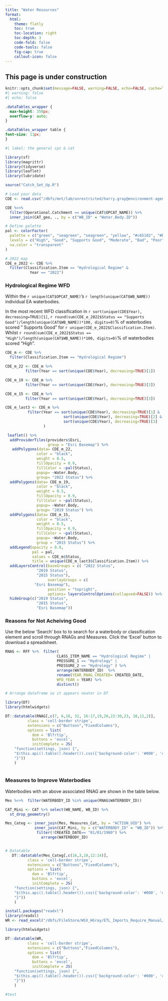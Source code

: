 ```yaml
---
title: "Water Resources"
format:
  html:
    theme: flatly
    toc: true
    toc-location: right
    toc-depth: 3
    code-fold: false
    code-tools: false
    fig-cap: true
    callout-icon: false
---
```


::: {.callout-warning}
## This page is under construction
:::

```r
knitr::opts_chunk$set(message=FALSE, warning=FALSE, echo=FALSE, cache=TRUE)
#| warning: false
#| echo: false
```

```css
.dataTables_wrapper {
  max-height: 350px;
  overflow-y: auto;
}

.dataTables_wrapper table {
font-size: 11px;
}
```

```r
#| label: the general cps & cat

library(sf)
library(magrittr)
library(tidyverse)
library(leaflet)
library(lubridate)

source("Catch_Set_Up.R")

```


```r


# Load your data
CDE <- read.csv("/dbfs/mnt/lab/unrestricted/harry.gray@environment-agency.gov.uk/CEP/WFD_Wessex_2024.csv")

CDE %<>% 
  filter(Operational.Catchment == unique(CAT$OPCAT_NAME)) %>% 
  inner_join(CAT_geo, ., by = c("WB_ID" = "Water.Body.ID"))

# Define palette
pal <- colorFactor(
  palette = c("green", "seagreen", "seagreen", "yellow", "#c65102", "#b71105", "#b71105","red"),
  levels = c("High", "Good", "Supports Good", "Moderate", "Bad", "Poor", "Does Not Support Good", "Fail"),
  na.color = "transparent"
)

# 2022 map
CDE_e_2022 <- CDE %>% 
  filter(Classification.Item == "Hydrological Regime" & 
           Year == "2022")


```

### Hydrological Regime WFD

Within the `r unique(CAT$OPCAT_NAME)`'s `r length(unique(CAT$WB_NAME))` individual EA waterbodies.

In the most recent WFD classification in `r sort(unique(CDE$Year), decreasing=TRUE)[1]`,  `r round(sum(CDE_e_2022$Status == "Supports Good")/length(unique(CAT$WB_NAME))*100, digits=0)`% of waterbodies scored " Supports Good" for `r unique(CDE_e_2022$Classification.Item)`. Whilst `r round(sum(CDE_e_2022$Status == "High")/length(unique(CAT$WB_NAME))*100, digits=0)`% of waterbodies scored "High".


```r


CDE_m <- CDE %>% 
  filter(Classification.Item == "Hydrological Regime")

CDE_m_22 <- CDE_m %>% 
         filter(Year == sort(unique(CDE$Year), decreasing=TRUE)[1])

CDE_m_19 <- CDE_m %>% 
         filter(Year == sort(unique(CDE$Year), decreasing=TRUE)[2])

CDE_m_15 <- CDE_m %>% 
         filter(Year == sort(unique(CDE$Year), decreasing=TRUE)[3])

CDE_m_last3 <- CDE_m %>% 
          filter(Year == sort(unique(CDE$Year), decreasing=TRUE)[1] &
                          sort(unique(CDE$Year), decreasing=TRUE)[2] &
                          sort(unique(CDE$Year), decreasing=TRUE)[3]
                 )

 leaflet() %>% 
  addProviderTiles(providers$Esri,
                   group = "Esri Basemap") %>% 
   addPolygons(data= CDE_m_22,
              color = "black",
              weight = 0.5,
              fillOpacity = 0.9,
              fillColor = ~pal(Status),
              popup= ~Water.Body,
              group= "2022 Status") %>% 
  addPolygons(data= CDE_m_19,
              color = "black",
              weight = 0.5,
              fillOpacity = 0.9,
              fillColor = ~pal(Status),
              popup= ~Water.Body,
              group= "2019 Status") %>% 
  addPolygons(data= CDE_m_15,
              color = "black",
              weight = 0.5,
              fillOpacity = 0.9,
              fillColor = ~pal(Status),
              popup= ~Water.Body,
              group = "2015 Status") %>% 
  addLegend(opacity = 0.9, 
            pal = pal,
            values = CDE_m$Status,
            title = unique(CDE_m_last3$Classification.Item)) %>% 
  addLayersControl(baseGroups = c( "2022 Status",
              "2019 Status",
              "2015 Status"),
                   overlayGroups = c(
             "Esri Basemap"),
                   position = "topright",
                   options= layersControlOptions(collapsed=FALSE)) %>% 
  hideGroup(c("2019 Status",
              "2015 Status",
              "Esri Basemap"))


```

### Reasons for Not Acheiving Good

:::{.callout-tip icon=true}
Use the below 'Search' box to to search for a waterbody or classification element and scroll through RNAGs and Measures. Click the 'Excel' button to download a spreadsheet.
:::
```r

RNAG <- RFF %>%  filter(
                       CLASS_ITEM_NAME == "Hydrological Regime" |
                       PRESSURE_1 == "Hydrology" | 
                       PRESSURE_2 == "Hydrology" ) %>% 
                       arrange(WATERBODY_ID)  %>% 
                       rename(YEAR_RNAG_CREATED= CREATED_DATE,
                       WFD_YEAR = YEAR) %>% 
                       distinct()

# Arrange dataframe so it appears neater in DT

library(DT)
library(htmlwidgets)

DT::datatable(RNAG[,c(7, 6,18, 32, 16:17,19,20,22:30,23, 10,11,2)],
          class = 'cell-border stripe',
          extensions = c("Buttons","FixedColumns"),
          options = list(
            dom = 'Blfrtip',
            buttons = 'excel',
            initComplete = JS(
    "function(settings, json) {",
    "$(this.api().table().header()).css({'background-color': '#000', 'color': '#fff'});",
    "}"))
    )
             

```


### Measures to Improve Waterbodies

Waterbodies with an above associated RNAG are shown in the table below. 


```r
Mes %<>%  filter(WATERBODY_ID %in% unique(RNAG$WATERBODY_ID))

CAT_Mini <- CAT %>% select(WB_NAME, WB_ID) %>% 
  st_drop_geometry()

Mes_Categ <- inner_join(Mes, Measures_Cat, by = "ACTION_UID") %>% 
             inner_join(CAT_Mini, by = c("WATERBODY_ID" = "WB_ID")) %>% 
              filter(!CREATED_DATE== "01/01/1980") %>% 
                arrange(WATERBODY_ID)


# Datatable
   DT::datatable(Mes_Categ[,c(16,3,10,12:14)],
          class = 'cell-border stripe',
          extensions = c("Buttons","FixedColumns"),
          options = list(
            dom = 'Blfrtip',
            buttons = 'excel',
            initComplete = JS(
    "function(settings, json) {",
    "$(this.api().table().header()).css({'background-color': '#000', 'color': '#fff'});",
    "}"))
    )
```

```r
install.packages("readxl")
library(readxl)
WR <- read_excel("/dbfs/FileStore/WSX_HGray/ETL_Imports_Require_Manual/WR_for_Parrett_evidence_pack.xlsx")

library(htmlwidgets)

DT::datatable(WR,
          class = 'cell-border stripe',
          extensions = c("Buttons","FixedColumns"),
          options = list(
            dom = 'Blfrtip',
            buttons = 'excel',
            initComplete = JS(
    "function(settings, json) {",
    "$(this.api().table().header()).css({'background-color': '#000', 'color': '#fff'});",
    "}"))
    )

#test
```



